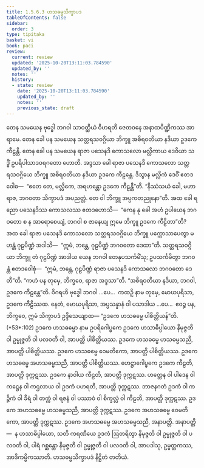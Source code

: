 ```yaml
---
title: 1.5.6.3 ဟသဓမ္မသိက္ခာပဒ
tableOfContents: false
sidebar:
  order: 3
type: tipitaka
basket: vi
book: paci
review:
  current: review
  updated: '2025-10-20T13:11:03.784590'
  updated_by: ''
  notes: ''
  history:
  - state: review
    date: '2025-10-20T13:11:03.784590'
    updated_by: ''
    notes: ''
    previous_state: draft
---
```



<DynamicBreadcrumb />


<ReviewStatus review={frontmatter.review} showDetails={true} />

<HypothesisAnnotation frontmatter={frontmatter} />

<Division number="335" book="paci" e="ch" v="2" p="148">

<Paragraph number="1038" book="paci">
တေန သမယေန ဗုဒ္ဓေါ ဘဂဝါ သာဝတ္ထိယံ ဝိဟရတိ ဇေတဝနေ အနာထပိဏ္ဍိကဿ အာရာမေ. တေန ခေါ ပန သမယေန သတ္တရသဝဂ္ဂိယာ ဘိက္ခူ အစိရဝတိယာ နဒိယာ ဥဒကေ ကီဠန္တိ. တေန ခေါ ပန သမယေန ရာဇာ ပသေနဒိ ကောသလော မလ္လိကာယ ဒေဝိယာ သဒ္ဓိံ ဥပရိပါသာဒဝရဂတော ဟောတိ. အဒ္ဒသာ ခေါ ရာဇာ ပသေနဒိ ကောသလော သတ္တရသဝဂ္ဂိယေ ဘိက္ခူ အစိရဝတိယာ နဒိယာ ဥဒကေ ကီဠန္တေ. ဒိသွာန မလ္လိကံ ဒေဝိံ ဧတဒဝေါစ—  “ဧတေ တေ, မလ္လိကေ, အရဟန္တော ဥဒကေ ကီဠန္တီ”တိ. “နိဿံသယံ ခေါ, မဟာရာဇ, ဘဂဝတာ သိက္ခာပဒံ အပညတ္တံ. တေ ဝါ ဘိက္ခူ အပ္ပကတညုနော”တိ. အထ ခေါ ရညော ပသေနဒိဿ ကောသလဿ ဧတဒဟောသိ—  “ကေန နု ခေါ အဟံ ဥပါယေန ဘဂဝတော စ န အာရောစေယျံ, ဘဂဝါ စ ဇာနေယျ ဣမေ ဘိက္ခူ ဥဒကေ ကီဠိတာ”တိ? အထ ခေါ ရာဇာ ပသေနဒိ ကောသလော သတ္တရသဝဂ္ဂိယေ ဘိက္ခူ ပက္ကောသာပေတွာ မဟန္တံ ဂုဠပိဏ္ဍံ အဒါသိ—  “ဣမံ, ဘန္တေ, ဂုဠပိဏ္ဍံ ဘဂဝတော ဒေထာ”တိ. သတ္တရသဝဂ္ဂိယာ ဘိက္ခူ တံ ဂုဠပိဏ္ဍံ အာဒါယ ယေန ဘဂဝါ တေနုပသင်္ကမိံသု; ဥပသင်္ကမိတွာ ဘဂဝန္တံ ဧတဒဝေါစုံ—  “ဣမံ, ဘန္တေ, ဂုဠပိဏ္ဍံ ရာဇာ ပသေနဒိ ကောသလော ဘဂဝတော ဒေတီ”တိ. “ကဟံ ပန တုမှေ, ဘိက္ခဝေ, ရာဇာ အဒ္ဒသာ”တိ. “အစိရဝတိယာ နဒိယာ, ဘဂဝါ, ဥဒကေ ကီဠန္တေ”တိ. ဝိဂရဟိ ဗုဒ္ဓေါ ဘဂဝါ …ပေ…  ကထဉှိ နာမ တုမှေ, မောဃပုရိသာ, ဥဒကေ ကီဠိဿထ. နေတံ, မောဃပုရိသာ, အပ္ပသန္နာနံ ဝါ ပသာဒါယ …ပေ…  ဧဝဉ္စ ပန, ဘိက္ခဝေ, ဣမံ သိက္ခာပဒံ ဥဒ္ဒိသေယျာထ—
</Paragraph>

</Division>
<Division number="336" book="paci" e="ch" v="2" p="149">

<Paragraph number="1039" book="paci">
<Emphasis>“ဥဒကေ ဟသဓမ္မေ ပါစိတ္တိယန်”</Emphasis>တိ. (*53*:<Emphasis>102</Emphasis>)
</Paragraph>

</Division>
<Division number="337" book="paci" e="ch" v="2" p="149">

<Paragraph number="1040" book="paci">
<Emphasis>ဥဒကေ ဟသဓမ္မော</Emphasis> နာမ ဥပရိဂေါပ္ဖကေ ဥဒကေ ဟသာဓိပ္ပါယော နိမုဇ္ဇတိ ဝါ ဥမ္မုဇ္ဇတိ ဝါ ပလဝတိ ဝါ, အာပတ္တိ ပါစိတ္တိယဿ.
</Paragraph>

</Division>
<Division number="338" book="paci" e="ch" v="2" p="149">

<Paragraph number="1041" book="paci">
ဥဒကေ ဟသဓမ္မေ ဟသဓမ္မသညီ, အာပတ္တိ ပါစိတ္တိယဿ. ဥဒကေ ဟသဓမ္မေ ဝေမတိကော, အာပတ္တိ ပါစိတ္တိယဿ. ဥဒကေ ဟသဓမ္မေ အဟသဓမ္မသညီ, အာပတ္တိ ပါစိတ္တိယဿ.
</Paragraph>

<Paragraph number="1042" book="paci">
ဟေဋ္ဌာဂေါပ္ဖကေ ဥဒကေ ကီဠတိ, အာပတ္တိ ဒုက္ကဋဿ. ဥဒကေ နာဝါယ ကီဠတိ, အာပတ္တိ ဒုက္ကဋဿ. ဟတ္ထေန ဝါ ပါဒေန ဝါ ကဋ္ဌေန ဝါ ကဌလာယ ဝါ ဥဒကံ ပဟရတိ, အာပတ္တိ ဒုက္ကဋဿ. ဘာဇနဂတံ ဥဒကံ ဝါ ကဉ္ဇိကံ ဝါ ခီရံ ဝါ တက္ကံ ဝါ ရဇနံ ဝါ ပဿာဝံ ဝါ စိက္ခလ္လံ ဝါ ကီဠတိ, အာပတ္တိ ဒုက္ကဋဿ.
</Paragraph>

<Paragraph number="1043" book="paci">
ဥဒကေ အဟသဓမ္မေ ဟသဓမ္မသညီ, အာပတ္တိ ဒုက္ကဋဿ. ဥဒကေ အဟသဓမ္မေ ဝေမတိကော, အာပတ္တိ ဒုက္ကဋဿ. ဥဒကေ အဟသဓမ္မေ အဟသဓမ္မသညီ, အနာပတ္တိ.
</Paragraph>

</Division>
<Division number="339" book="paci" e="ch" v="2" p="149">

<Paragraph number="1044" book="paci">
အနာပတ္တိ—  န ဟသာဓိပ္ပါယော, သတိ ကရဏီယေ ဥဒကံ ဩတရိတွာ နိမုဇ္ဇတိ ဝါ ဥမ္မုဇ္ဇတိ ဝါ ပလဝတိ ဝါ, ပါရံ ဂစ္ဆန္တော နိမုဇ္ဇတိ ဝါ ဥမ္မုဇ္ဇတိ ဝါ ပလဝတိ ဝါ, အာပဒါသု, ဥမ္မတ္တကဿ, အာဒိကမ္မိကဿာတိ.

</Paragraph>
</Division>

<Paragraph number="1045" type="center" book="paci">
ဟသဓမ္မသိက္ခာပဒံ နိဋ္ဌိတံ တတိယံ.
</Paragraph>